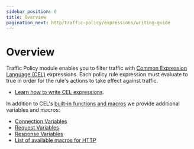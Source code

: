 ```yaml
---
sidebar_position: 0
title: Overview
pagination_next: http/traffic-policy/expressions/writing-guide
---
```



# Overview

Traffic Policy module enables you to filter traffic with [Common Expression Language (CEL)](https://github.com/google/cel-spec) expressions. Each policy rule expression must evaluate to true in order for
the rule's actions to take effect against traffic.

- [Learn how to write CEL expressions](/docs/http/traffic-policy/expressions/writing-guide).

In addition to CEL's [built-in functions and macros](https://github.com/google/cel-spec/blob/master/doc/langdef.md#macros) we provide additional variables and macros:

- [Connection Variables](/docs/http/traffic-policy/expressions/variables#connection-variables)
- [Request Variables](/docs/http/traffic-policy/expressions/variables#request-variables)
- [Response Variables](/docs/http/traffic-policy/expressions/variables#response-variables)
- [List of available macros for HTTP](/docs/http/traffic-policy/expressions/macros)

